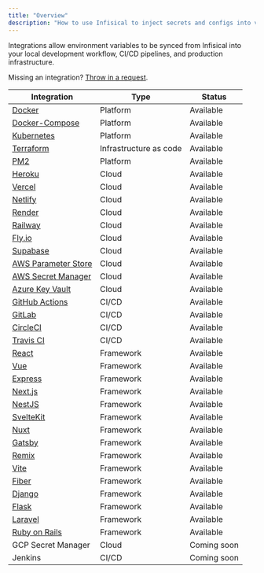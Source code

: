 ```yaml
---
title: "Overview"
description: "How to use Infisical to inject secrets and configs into various 3-rd party services and frameworks."
---
```


Integrations allow environment variables to be synced from Infisical into your local development workflow, CI/CD pipelines, and production infrastructure.

Missing an integration? [Throw in a request](https://github.com/Infisical/infisical/issues).

| Integration                                                    | Type      | Status      |
| -------------------------------------------------------------- | --------- | ----------- |
| [Docker](/integrations/platforms/docker)                       | Platform  | Available   |
| [Docker-Compose](/integrations/platforms/docker-compose)       | Platform  | Available   |
| [Kubernetes](/integrations/platforms/kubernetes)               | Platform  | Available   |
| [Terraform](/integrations/frameworks/terraform)                | Infrastructure as code  | Available   |
| [PM2](/integrations/platforms/pm2)                             | Platform  | Available   |
| [Heroku](/integrations/cloud/heroku)                           | Cloud     | Available   |
| [Vercel](/integrations/cloud/vercel)                           | Cloud     | Available   |
| [Netlify](/integrations/cloud/netlify)                         | Cloud     | Available   |
| [Render](/integrations/cloud/render)                           | Cloud     | Available   |
| [Railway](/integrations/cloud/railway)                         | Cloud     | Available   |
| [Fly.io](/integrations/cloud/flyio)                            | Cloud     | Available   |
| [Supabase](/integrations/cloud/supabase)                       | Cloud     | Available   |
| [AWS Parameter Store](/integrations/cloud/aws-parameter-store) | Cloud     | Available   |
| [AWS Secret Manager](/integrations/cloud/aws-secret-manager)   | Cloud     | Available   |
| [Azure Key Vault](/integrations/cloud/azure-key-vault)         | Cloud     | Available   |
| [GitHub Actions](/integrations/cicd/githubactions)             | CI/CD     | Available   |
| [GitLab](/integrations/cicd/gitlab)                            | CI/CD     | Available   |
| [CircleCI](/integrations/cicd/circleci)                        | CI/CD     | Available   |
| [Travis CI](/integrations/cicd/travisci)                       | CI/CD     | Available   |
| [React](/integrations/frameworks/react)                        | Framework | Available   |
| [Vue](/integrations/frameworks/vue)                            | Framework | Available   |
| [Express](/integrations/frameworks/express)                    | Framework | Available   |
| [Next.js](/integrations/frameworks/nextjs)                     | Framework | Available   |
| [NestJS](/integrations/frameworks/nestjs)                      | Framework | Available   |
| [SvelteKit](/integrations/frameworks/sveltekit)                | Framework | Available   |
| [Nuxt](/integrations/frameworks/nuxt)                          | Framework | Available   |
| [Gatsby](/integrations/frameworks/gatsby)                      | Framework | Available   |
| [Remix](/integrations/frameworks/remix)                        | Framework | Available   |
| [Vite](/integrations/frameworks/vite)                          | Framework | Available   |
| [Fiber](/integrations/frameworks/fiber)                        | Framework | Available   |
| [Django](/integrations/frameworks/django)                      | Framework | Available   |
| [Flask](/integrations/frameworks/flask)                        | Framework | Available   |
| [Laravel](/integrations/frameworks/laravel)                    | Framework | Available   |
| [Ruby on Rails](/integrations/frameworks/rails)                | Framework | Available   |
| GCP Secret Manager                                                            | Cloud     | Coming soon |
| Jenkins                                                        | CI/CD     | Coming soon |
